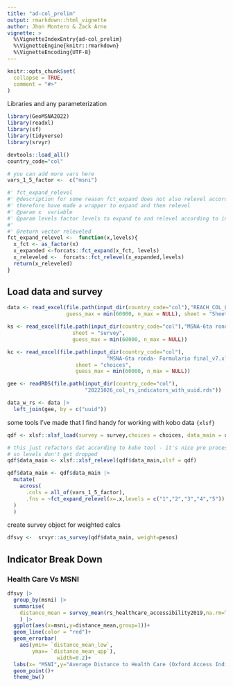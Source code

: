 ```yaml
---
title: "ad-col_prelim"
output: rmarkdown::html_vignette
author: Jhon Montero & Zack Arno
vignette: >
  %\VignetteIndexEntry{ad-col_prelim}
  %\VignetteEngine{knitr::rmarkdown}
  %\VignetteEncoding{UTF-8}
---
```


```r
knitr::opts_chunk$set(
  collapse = TRUE,
  comment = "#>"
)
```

Libraries and any parameterization
```r
library(GeoMSNA2022)
library(readxl)
library(sf)
library(tidyverse)
library(srvyr)

devtools::load_all()
country_code="col"

# you can add more vars here 
vars_1_5_factor <-  c("msni")

#' fct_expand_relevel
#' @description for some reason fct_expand does not also relevel according to argument input order
#' therefore have made a wrapper to expand and then relevel
#' @param x  variable
#' @param levels factor levels to expand to and relevel according to input order
#'
#' @return vector releveled
fct_expand_relevel <-  function(x,levels){
  x_fct <- as_factor(x)
  x_expanded <-forcats::fct_expand(x_fct, levels)
  x_releveled <-  forcats::fct_relevel(x_expanded,levels)
  return(x_releveled)
}


```

## Load data and survey
```r
data <- read_excel(file.path(input_dir(country_code="col"),"REACH_COL_LSGMSNI_08112022.xlsx"),
                   guess_max = min(60000, n_max = NULL), sheet = "Sheet1")

ks <- read_excel(file.path(input_dir(country_code="col"),"MSNA-6ta ronda- Formulario final_v7.xlsx"), 
                     sheet = "survey",
                     guess_max = min(60000, n_max = NULL))

kc <- read_excel(file.path(input_dir(country_code="col"),
                                "MSNA-6ta ronda- Formulario final_v7.xlsx"),
                      sheet = "choices",
                      guess_max = min(60000, n_max = NULL))

gee <- readRDS(file.path(input_dir(country_code="col"),
                         "20221026_col_rs_indicators_with_uuid.rds"))

data_w_rs <- data |> 
  left_join(gee, by = c("uuid"))
```


some tools I've made that I find handy for working with kobo data `{xlsf}`
```r
qdf <- xlsf::xlsf_load(survey = survey,choices = choices, data_main = data_w_rs,sm_sep = "/")

# this just refactors dat according to kobo tool - it's nice pre processing step before aggregating
# so levels don't get dropped
qdf$data_main <- xlsf::xlsf_relevel(qdf$data_main,xlsf = qdf)

qdf$data_main <- qdf$data_main |> 
  mutate(
    across(
      .cols = all_of(vars_1_5_factor),
      .fns = ~fct_expand_relevel(x=.x,levels = c("1","2","3","4","5"))
  )
  )

```

create survey object for weighted calcs
```r
dfsvy <-  srvyr::as_survey(qdf$data_main, weight=pesos)
```

## Indicator Break Down

### Health Care Vs MSNI
```r
dfsvy |> 
  group_by(msni) |> 
  summarise(
    distance_mean = survey_mean(rs_healthcare_accessibility2019,na.rm=T,"ci")
    ) |>
  ggplot(aes(x=msni,y=distance_mean,group=1))+
  geom_line(color = "red")+
  geom_errorbar(
    aes(ymin= `distance_mean_low`,
        ymax= `distance_mean_upp`), 
                width=0.2)+
  labs(x= "MSNI",y="Average Distance to Health Care (Oxford Access Indicator)")+
  geom_point()+
  theme_bw()
```